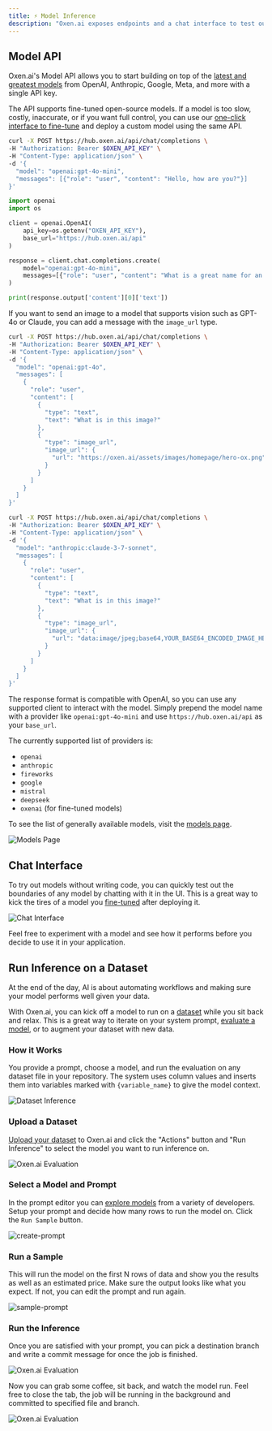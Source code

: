 ```yaml
---
title: ⚡️ Model Inference
description: "Oxen.ai exposes endpoints and a chat interface to test out a variety of models with a unified interface."
---
```


## Model API

Oxen.ai's Model API allows you to start building on top of the [latest and greatest models](https://oxen.ai/ai/models) from OpenAI, Anthropic, Google, Meta, and more with a single API key. 

The API supports fine-tuned open-source models. If a model is too slow, costly, inaccurate, or if you want full control, you can use our [one-click interface to fine-tune](/getting-started/fine-tuning) and deploy a custom model using the same API.

<CodeGroup>

```bash cURL
curl -X POST https://hub.oxen.ai/api/chat/completions \
-H "Authorization: Bearer $OXEN_API_KEY" \
-H "Content-Type: application/json" \
-d '{
  "model": "openai:gpt-4o-mini",
  "messages": [{"role": "user", "content": "Hello, how are you?"}]
}'
```

```python Python
import openai
import os

client = openai.OpenAI(
    api_key=os.getenv("OXEN_API_KEY"),
    base_url="https://hub.oxen.ai/api"
)

response = client.chat.completions.create(
    model="openai:gpt-4o-mini",
    messages=[{"role": "user", "content": "What is a great name for an ox that also manages your AI infrastructure?"}]
)

print(response.output['content'][0]['text'])
```

</CodeGroup>

If you want to send an image to a model that supports vision such as GPT-4o or Claude, you can add a message with the `image_url` type.

<CodeGroup>

```bash cURL (image url)
curl -X POST https://hub.oxen.ai/api/chat/completions \
-H "Authorization: Bearer $OXEN_API_KEY" \
-H "Content-Type: application/json" \
-d '{
  "model": "openai:gpt-4o",
  "messages": [
    {
      "role": "user",
      "content": [
        {
          "type": "text",
          "text": "What is in this image?"
        },
        {
          "type": "image_url",
          "image_url": {
            "url": "https://oxen.ai/assets/images/homepage/hero-ox.png"
          }
        }
      ]
    }
  ]
}'
```

```bash cURL (base64 encoded image)
curl -X POST https://hub.oxen.ai/api/chat/completions \
-H "Authorization: Bearer $OXEN_API_KEY" \
-H "Content-Type: application/json" \
-d '{
  "model": "anthropic:claude-3-7-sonnet",
  "messages": [
    {
      "role": "user",
      "content": [
        {
          "type": "text",
          "text": "What is in this image?"
        },
        {
          "type": "image_url",
          "image_url": {
            "url": "data:image/jpeg;base64,YOUR_BASE64_ENCODED_IMAGE_HERE"
          }
        }
      ]
    }
  ]
}'
```

</CodeGroup>

The response format is compatible with OpenAI, so you can use any supported client to interact with the model. Simply prepend the model name with a provider like `openai:gpt-4o-mini` and use `https://hub.oxen.ai/api` as your `base_url`.

The currently supported list of providers is:

- `openai`
- `anthropic`
- `fireworks`
- `google`
- `mistral`
- `deepseek`
- `oxenai` (for fine-tuned models)

To see the list of generally available models, visit the [models page](https://oxen.ai/ai/models).

<img alt="Models Page" className="rounded-xl" src="/images/chat/models_page.png" />

## Chat Interface

To try out models without writing code, you can quickly test out the boundaries of any model by chatting with it in the UI. This is a great way to kick the tires of a model you [fine-tuned](/getting-started/fine-tuning) after deploying it.

<img alt="Chat Interface" className="rounded-xl" src="/images/chat/chat_window.png" />

Feel free to experiment with a model and see how it performs before you decide to use it in your application.

## Run Inference on a Dataset

At the end of the day, AI is about automating workflows and making sure your model performs well given your data. 

With Oxen.ai, you can kick off a model to run on a [dataset](/getting-started/datasets) while you sit back and relax. This is a great way to iterate on your system prompt, [evaluate a model](/getting-started/evaluation), or to augment your dataset with new data.

### How it Works

You provide a prompt, choose a model, and run the evaluation on any dataset file in your repository. The system uses column values and inserts them into variables marked with `{variable_name}` to give the model context.

<img alt="Dataset Inference" className="rounded-xl" src="/images/datasets/categorieze_columns.png" />

### Upload a Dataset

[Upload your dataset](/getting-started/datasets) to Oxen.ai and click the "Actions" button and "Run Inference" to select the model you want to run inference on.

<img alt="Oxen.ai Evaluation" className="rounded-xl" src="/images/evaluations/run_inference_dataset.png" />

### Select a Model and Prompt

In the prompt editor you can [explore models](https://www.oxen.ai/ai/models) from a variety of developers. Setup your prompt and decide how many rows to run the model on. Click the `Run Sample` button. 

<img alt="create-prompt" className="rounded-xl" src="/images/evaluations/select_model.png" />

### Run a Sample

This will run the model on the first N rows of data and show you the results as well as an estimated price. Make sure the output looks like what you expect. If not, you can edit the prompt and run again.

<img alt="sample-prompt" className="rounded-xl" src="/images/evaluations/sample_results.png" />

### Run the Inference

Once you are satisfied with your prompt, you can pick a destination branch and write a commit message for once the job is finished.

<img alt="Oxen.ai Evaluation" className="rounded-xl" src="/images/evaluations/save_results.png" />

Now you can grab some coffee, sit back, and watch the model run. Feel free to close the tab, the job will be running in the background and committed to specified file and branch.

<img alt="Oxen.ai Evaluation" className="rounded-xl" src="/images/evaluations/prompt_progress.png" />
